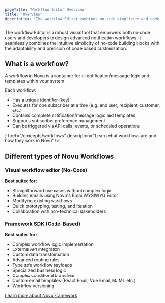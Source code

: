 ```yaml
---
pageTitle: 'Workflow Editor Overview'
title: 'Overview'
description: 'The workflow Editor combines no-code simplicity and code-based flexibility, enabling users to design and manage advanced notification workflows tailored to their needs.'
---
```



The workflow Editor is a robust visual tool that empowers both no-code users and developers to design advanced notification workflows.
It seamlessly combines the intuitive simplicity of no-code building blocks with the adaptability and precision of code-based customization.

## What is a workflow?

A workflow in Novu is a container for all notification/message logic and templates within your system.

Each workflow:

- Has a unique identifier (key)
- Executes for one subscriber at a time (e.g. end user, recipient, customer, etc.)
- Contains complete notification/message logic and templates
- Supports subscriber preference management
- Can be triggered via API calls, events, or scheduled operations

<Cards>
  <Card
    title="Workflows"
    icon={<ArrowRightIcon className="h-4 w-4" />}
    href="/concepts/workflows"
    description="Learn what workflows are and how they work in Novu"
  />
</Cards>

## Different types of Novu Workflows

### Visual workflow editor (No-Code)

**Best suited for:**

- Straightforward use cases without complex logic
- Building emails using Novu's Email WYSIWYG Editor
- Modifying existing workflows
- Quick prototyping, testing, and iteration
- Collaboration with non-technical stakeholders

### Framework SDK (Code-Based)

**Best suited for:**

- Complex workflow logic implementation
- External API integration
- Custom data transformation
- Advanced routing rules
- Type safe workflow payloads
- Specialized business logic
- Complex conditional branches
- Custom email templates (React Email, Vue Email, MJML etc.)
- Workflow versioning

[Learn more about Novu Framework](/framework/overview)
